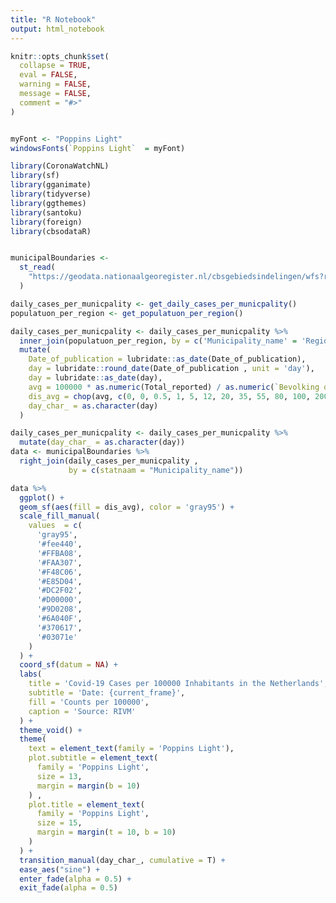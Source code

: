 ```yaml
---
title: "R Notebook"
output: html_notebook
---
```


```r
knitr::opts_chunk$set(
  collapse = TRUE,
  eval = FALSE,
  warning = FALSE,
  message = FALSE,
  comment = "#>"
)


myFont <- "Poppins Light"
windowsFonts(`Poppins Light`  = myFont)
```

```r
library(CoronaWatchNL)
library(sf)
library(gganimate)
library(tidyverse)
library(ggthemes)
library(santoku)
library(foreign)
library(cbsodataR)


municipalBoundaries <-
  st_read(
    "https://geodata.nationaalgeoregister.nl/cbsgebiedsindelingen/wfs?request=GetFeature&service=WFS&version=2.0.0&typeName=cbs_gemeente_2020_gegeneraliseerd&outputFormat=json"
  )

```

```r

daily_cases_per_municpality <- get_daily_cases_per_municpality()
populatuon_per_region <- get_populatuon_per_region()

daily_cases_per_municpality <- daily_cases_per_municpality %>%
  inner_join(populatuon_per_region, by = c('Municipality_name' = 'Regions')) %>%
  mutate(
    Date_of_publication = lubridate::as_date(Date_of_publication),
    day = lubridate::round_date(Date_of_publication , unit = 'day'),
    day = lubridate::as_date(day),
    avg = 100000 * as.numeric(Total_reported) / as.numeric(`Bevolking op 1 januari (aantal)`),
    dis_avg = chop(avg, c(0, 0, 0.5, 1, 5, 12, 20, 35, 55, 80, 100, 200)),
    day_char_ = as.character(day)
  )


```

```r
daily_cases_per_municpality <- daily_cases_per_municpality %>%
  mutate(day_char_ = as.character(day))
data <- municipalBoundaries %>%
  right_join(daily_cases_per_municpality ,
             by = c(statnaam = "Municipality_name"))


```


```r
data %>%
  ggplot() +
  geom_sf(aes(fill = dis_avg), color = 'gray95') +
  scale_fill_manual(
    values  = c(
      'gray95',
      '#fee440',
      '#FFBA08',
      '#FAA307',
      '#F48C06',
      '#E85D04',
      '#DC2F02',
      '#D00000',
      '#9D0208',
      '#6A040F',
      '#370617',
      '#03071e'
    )
  ) +
  coord_sf(datum = NA) +
  labs(
    title = 'Covid-19 Cases per 100000 Inhabitants in the Netherlands',
    subtitle = 'Date: {current_frame}',
    fill = 'Counts per 100000',
    caption = 'Source: RIVM'
  ) +
  theme_void() +
  theme(
    text = element_text(family = 'Poppins Light'),
    plot.subtitle = element_text(
      family = 'Poppins Light',
      size = 13,
      margin = margin(b = 10)
    ) ,
    plot.title = element_text(
      family = 'Poppins Light',
      size = 15,
      margin = margin(t = 10, b = 10)
    )
  ) +
  transition_manual(day_char_, cumulative = T) +
  ease_aes("sine") +
  enter_fade(alpha = 0.5) +
  exit_fade(alpha = 0.5)



```